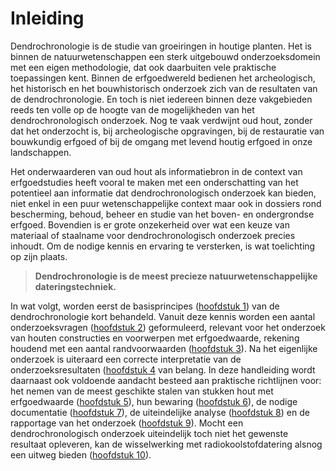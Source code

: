 # Inleiding {-}

Dendrochronologie is de studie van groeiringen in houtige planten. Het is binnen de natuurwetenschappen een sterk uitgebouwd onderzoeksdomein met een eigen methodologie, dat ook daarbuiten vele praktische toepassingen kent. Binnen de erfgoedwereld bedienen het archeologisch, het historisch en het bouwhistorisch onderzoek zich van de resultaten van de dendrochronologie. En toch is niet iedereen binnen deze vakgebieden reeds ten volle op de hoogte van de mogelijkheden van het dendrochronologisch onderzoek. Nog te vaak verdwijnt oud hout, zonder dat het onderzocht is, bij archeologische opgravingen, bij de restauratie van bouwkundig erfgoed of bij de omgang met levend houtig erfgoed in onze landschappen.

Het onderwaarderen van oud hout als informatiebron in de context van erfgoedstudies heeft vooral te maken met een onderschatting van het potentieel aan informatie dat dendrochronologisch onderzoek kan bieden, niet enkel in een puur wetenschappelijke context maar ook in dossiers rond bescherming, behoud, beheer en studie van het boven- en ondergrondse erfgoed. Bovendien is er grote onzekerheid over wat een keuze van materiaal of staalname voor dendrochronologisch onderzoek precies inhoudt. Om de nodige kennis en ervaring te versterken, is wat toelichting op zijn plaats. 


>      
> **Dendrochronologie is de meest precieze natuurwetenschappelijke dateringstechniek.**
>    


In wat volgt, worden eerst de basisprincipes ([hoofdstuk 1](#basis)) van de dendrochronologie kort behandeld. Vanuit deze kennis worden een aantal onderzoeksvragen ([hoofdstuk 2](#onderzoeksvragen)) geformuleerd, relevant voor het onderzoek van houten constructies en voorwerpen met erfgoedwaarde, rekening houdend met een aantal randvoorwaarden ([hoofdstuk 3](#randvoorwaarden)). Na het eigenlijke onderzoek is uiteraard een correcte interpretatie van de onderzoeksresultaten ([hoofdstuk 4](#interpretatie) van belang. In deze handleiding wordt daarnaast ook voldoende aandacht besteed aan praktische richtlijnen voor: het nemen van de meest geschikte stalen van stukken hout met erfgoedwaarde ([hoofdstuk 5](#bemonsteren)), hun bewaring ([hoofdstuk 6](#bewaren)), de nodige documentatie ([hoofdstuk 7](#specialist)), de uiteindelijke analyse ([hoofdstuk 8](#analyse)) en de rapportage van het onderzoek ([hoofdstuk 9](#rapporteren)). Mocht een dendrochronologisch onderzoek uiteindelijk toch niet het gewenste resultaat opleveren, kan de wisselwerking met radiokoolstofdatering alsnog een uitweg bieden ([hoofdstuk 10](#C141)).